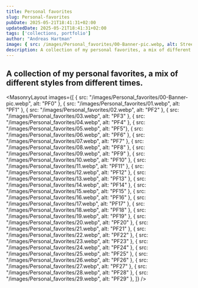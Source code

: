 ```yaml
---
title: Personal favorites
slug: Personal-favorites
pubDate: 2025-05-21T18:41:31+02:00
updatedDate: 2025-05-21T18:41:31+02:00
tags: ['collections, portfolio']
author: "Andreas Hartman"
image: { src: /images/Personal_favorites/00-Banner-pic.webp, alt: Streetcat, positionx: 30%, positiony: 20%}
description: A collection of my personal favorites, a mix of different styles from different times.
---
```


A collection of my personal favorites, a mix of different styles from different times.
---

<MasonryLayout images={[
    { src: "/images/Personal_favorites/00-Banner-pic.webp", alt: "PF0" },
    { src: "/images/Personal_favorites/01.webp", alt: "PF1" },
    { src: "/images/Personal_favorites/02.webp", alt: "PF2" },
    { src: "/images/Personal_favorites/03.webp", alt: "PF3" },
    { src: "/images/Personal_favorites/04.webp", alt: "PF4" },
    { src: "/images/Personal_favorites/05.webp", alt: "PF5"},
    { src: "/images/Personal_favorites/06.webp", alt: "PF6" },
    { src: "/images/Personal_favorites/07.webp", alt: "PF7" },
    { src: "/images/Personal_favorites/08.webp", alt: "PF8" },
    { src: "/images/Personal_favorites/09.webp", alt: "PF9" },
    { src: "/images/Personal_favorites/10.webp", alt: "PF10" },
    { src: "/images/Personal_favorites/11.webp", alt: "PF11" },
    { src: "/images/Personal_favorites/12.webp", alt: "PF12" },
    { src: "/images/Personal_favorites/13.webp", alt: "PF13" },
    { src: "/images/Personal_favorites/14.webp", alt: "PF14" },
    { src: "/images/Personal_favorites/15.webp", alt: "PF15" },
    { src: "/images/Personal_favorites/16.webp", alt: "PF16" },
    { src: "/images/Personal_favorites/17.webp", alt: "PF17" },
    { src: "/images/Personal_favorites/18.webp", alt: "PF18" },
    { src: "/images/Personal_favorites/19.webp", alt: "PF19" },
    { src: "/images/Personal_favorites/20.webp", alt: "PF20" },
    { src: "/images/Personal_favorites/21.webp", alt: "PF21" },
    { src: "/images/Personal_favorites/22.webp", alt: "PF22" },
    { src: "/images/Personal_favorites/23.webp", alt: "PF23" },
    { src: "/images/Personal_favorites/24.webp", alt: "PF24" },
    { src: "/images/Personal_favorites/25.webp", alt: "PF25" },
    { src: "/images/Personal_favorites/26.webp", alt: "PF26" },
    { src: "/images/Personal_favorites/27.webp", alt: "PF27" },
    { src: "/images/Personal_favorites/28.webp", alt: "PF28" },
    { src: "/images/Personal_favorites/29.webp", alt: "PF29" },
]} />